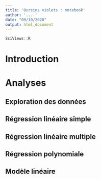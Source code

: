 ```yaml
---
title: 'Oursins violets : notebook'
author: '....'
date: "09/10/2020"
output: html_document
---
```


```r
SciViews::R
```

# Introduction 

<!---- 
 Introduisez en quelques phrases le sujet dont traite votre notebook. Vous avez la liberté de décider la thématique qui vous intéresse sur base des données mises à votre disposition.
---->

# Analyses

<!---
Un notebook est une succession de graphiques, de tableaux ou encore d'analyses qui traite du sujet que vous avez décidé de traiter. N'hésitez à pas à tester plusieurs variables. 

Vous devez proposer au minimum 4 graphiques et au maximum 10 graphiques afin d'explorer les données.

Vous devez proposer au moins 2 modèles pour chacune des sections ci-dessous. Vous ne pouvez pas dépasser les 4 modèles par section.
--->

## Exploration des données

## Régression linéaire simple

## Régression linéaire multiple

## Régression polynomiale

## Modèle linéaire
